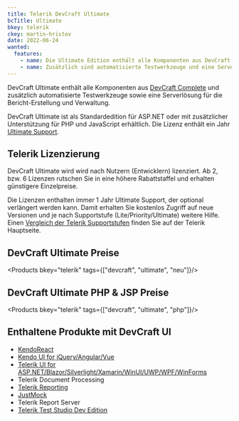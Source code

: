 ```yaml
---
title: Telerik DevCraft Ultimate
bcTitle: Ultimate
bkey: telerik
ckey: martin-hristov
date: 2022-06-24
wanted:
  features:
    - name: Die Ultimate Edition enthält alle Komponenten aus DevCraft Complete
    - name: Zusätzlich sind automatisierte Testwerkzeuge und eine Serverlösung für Bericht-Erstellung und Verwaltung enthalten
---
```



<Intro>

  DevCraft Ultimate enthält alle Komponenten aus [DevCraft Complete](/hersteller/telerik/devcraft/complete/) und zusätzlich automatisierte Testwerkzeuge sowie eine Serverlösung für die Bericht-Erstellung und Verwaltung.

  DevCraft Ultimate ist als Standardedition für ASP.NET oder mit zusätzlicher Unterstützung für PHP und JavaScript erhältlich. Die Lizenz enthält ein Jahr [Ultimate Support](/hersteller/telerik/#telerik-support-vergleich).


</Intro>

<TOC />



## Telerik Lizenzierung

DevCraft Ultimate wird wird nach Nutzern (Entwicklern) lizenziert. Ab 2, bzw. 6 Lizenzen rutschen Sie in eine höhere Rabattstaffel und erhalten günstigere Einzelpreise.

Die Lizenzen enthalten immer 1 Jahr Ultimate Support, der optional verlängert werden kann. Damit erhalten Sie kostenlos Zugriff auf neue Versionen und je nach Supportstufe (Lite/Priority/Ultimate) weitere Hilfe. Einen [Vergleich der Telerik Supportstufen](/hersteller/telerik/#telerik-support-vergleich) finden Sie auf der Telerik Hauptseite.



## DevCraft Ultimate Preise


<Products bkey="telerik" tags={["devcraft", "ultimate", "neu"]}/>


## DevCraft Ultimate PHP & JSP Preise


<Products bkey="telerik" tags={["devcraft", "ultimate", "php"]}/>


## Enthaltene Produkte mit DevCraft UI


 - [KendoReact](/hersteller/telerik/kendo-react/)
 - [Kendo UI for jQuery/Angular/Vue](/hersteller/telerik/kendo-ui/)
 - [Telerik UI for ASP.NET/Blazor/Silverlight/Xamarin/WinUI/UWP/WPF/WinForms](/hersteller/telerik/ui/)
 - Telerik Document Processing
 - [Telerik Reporting](/hersteller/telerik/reporting/)
 - [JustMock](/hersteller/telerik/just-mock/)
 - Telerik Report Server
 - [Telerik Test Studio Dev Edition](/hersteller/telerik/test-studio/)
